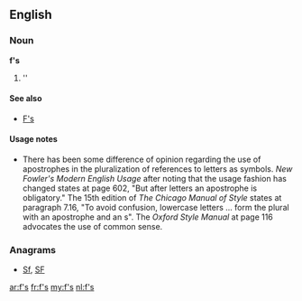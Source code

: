 ==English==

===Noun===
'''f's'''

# ''{{plural of|f}}

====See also====
* [[F's]]

====Usage notes====
* There has been some difference of opinion regarding the use of apostrophes in the pluralization of references to letters as symbols.  ''New Fowler's Modern English Usage'' after noting that the usage fashion has changed states at page 602, "But after letters an apostrophe is obligatory."    The 15th edition of ''The Chicago Manual of Style'' states at paragraph 7.16, "To avoid confusion, lowercase letters ... form the plural with an apostrophe and an s".  The ''Oxford Style Manual'' at page 116 advocates the use of common sense.

===Anagrams===
* [[Sf#English|Sf]], [[SF#English|SF]]

[[ar:f's]]
[[fr:f's]]
[[my:f's]]
[[nl:f's]]